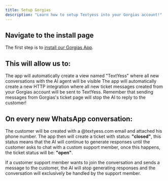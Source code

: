```yaml
---
title: Setup Gorgias
description: "Learn how to setup Textyess into your Gorgias account!"
---
```


## Navigate to the install page

The first step is to [install our Gorgias App](https://ai.textyess.com/integrations/gorgias).

## This will allow us to:

<Steps>
  <Step title="Create a TextYess view">
    The app will automatically create a view named "TextYess" where all new conversations with the AI agent will be visible
  </Step>
  <Step title="Create a new HTTP integration">
     The app will automatically create a new HTTP integration where all new ticket messages created from your Gorgias account will be sent to TextYess.
     Remember that sending messages from Gorgias's ticket page will stop the AI to reply to the customer!
  </Step>
</Steps>


## On every new WhatsApp conversation:
  
  The customer will be created with a @textyess.com email and attached his phone number.
  The app then will create a ticket with status: **"closed"**, this status means that the AI will continue to generate responses
  until the customer asks to chat with a custom support member, once this happens, the ticket status will be: **"open"**.

  If a customer support member wants to join the conversation and sends a message to the customer, the AI will stop generating responses
  and the conversation will exclusively be handled by the support member.
    
